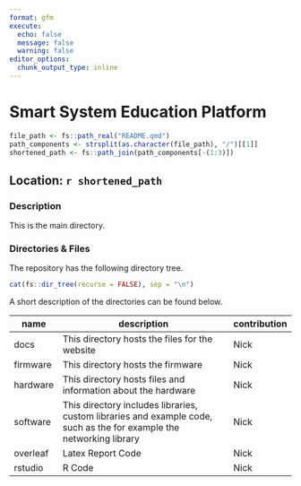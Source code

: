 ```yaml
---
format: gfm
execute:
  echo: false
  message: false
  warning: false
editor_options: 
  chunk_output_type: inline
---
```


# Smart System Education Platform

```r
file_path <- fs::path_real("README.qmd")
path_components <- strsplit(as.character(file_path), "/")[[1]]
shortened_path <- fs::path_join(path_components[-(1:3)])
```

## Location: `r shortened_path`

### Description

This is the main directory.

### Directories & Files

The repository has the following directory tree.

```r
cat(fs::dir_tree(recurse = FALSE), sep = "\n")
```

A short description of the directories can be found below.

| name     | description                                                                                                          | contribution |
|----------|----------------------------------------------------------------------------------------------------------------------|--------------|
| docs     | This directory hosts the files for the website                                                                       | Nick         |
| firmware | This directory hosts the firmware                                                                                    | Nick         |
| hardware | This directory hosts files and information about the hardware                                                        | Nick         |
| software | This directory includes libraries, custom libraries and example code, such as the for example the networking library | Nick         |
| overleaf | Latex Report Code                                                                                                    | Nick         |
| rstudio  | R Code                                                                                                               | Nick         |
